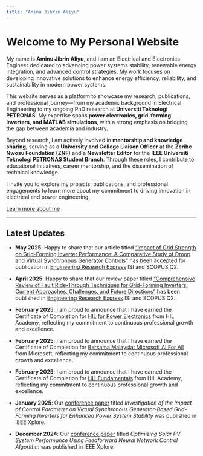 ```yaml
---
title: "Aminu Jibrin Aliyu"
---
```


# Welcome to My Personal Website

My name is **Aminu Jibrin Aliyu**, and I am an Electrical and Electronics Engineer dedicated to advancing power systems stability, renewable energy integration, and advanced control strategies. My work focuses on developing innovative solutions to enhance energy efficiency, reliability, and sustainability in modern power systems.  

This website serves as a platform to showcase my research, publications, and professional journey—from my academic background in Electrical Engineering to my ongoing PhD research at **Universiti Teknologi PETRONAS**. My expertise spans **power electronics, grid-forming inverters, and MATLAB simulations**, with a strong emphasis on bridging the gap between academia and industry.  

Beyond research, I am actively involved in **mentorship and knowledge sharing**, serving as a **University and College Liaison Officer** at the **Zeribe Nwosu Foundation (ZNF)** and a **Newsletter Editor** for the **IEEE Universiti Teknologi PETRONAS Student Branch**. Through these roles, I contribute to educational initiatives, career mentorship, and the dissemination of technical knowledge.  

I invite you to explore my projects, publications, and professional engagements to learn more about my commitment to driving innovation in electrical and power engineering.

[Learn more about me](about.qmd)


---

## Latest Updates
- **May 2025**: Happy to share that our article titled ["Impact of Grid Strength on Grid-Forming Inverter Performance: A Comparative Study of Droop and Virtual Synchronous Generator Controls"](https://doi.org/10.1088/2631-8695/add2d4) has been accepted for publication in [Engineering Research Express](https://iopscience.iop.org/journal/2631-8695) ISI and SCOPUS Q2.

- **April 2025**: Happy to share that our review paper titled ["Comprehensive Review of Fault Ride-Through Techniques for Grid-Forming Inverters: Current Approaches, Challenges, and Future Directions"](https://doi.org/10.1088/2631-8695/adc98e) has been published in [Engineering Research Express](https://iopscience.iop.org/journal/2631-8695) ISI and SCOPUS Q2.

- **February 2025**: I am proud to announce that I have earned the Certificate of Completion for [HIL for Power Electronics](https://hil.academy/courses/hil-for-power-electronics/)  from HIL Academy, reflecting my commitment to continuous professional growth and excellence. 

- **February 2025**: I am proud to announce that I have earned the Certificate of Completion for [Bersama Malaysia: Microsoft AI For All](https://pepper-s-site-1c7b.thinkific.com/certificates/cnwzcbrgod)  from Microsoft, reflecting my commitment to continuous professional growth and excellence.

- **February 2025**: I am proud to announce that I have earned the Certificate of Completion for [HIL Fundamentals](https://hil.academy/courses/hil-fundamentals/)  from HIL Academy, reflecting my commitment to continuous professional growth and excellence.

- **January 2025**: Our [conference paper](https://ieeexplore.ieee.org/document/10827664) titled *Investigation of the Impact of Control Parameter on Virtual Synchronous Generator-Based Grid-Forming Inverters for Enhanced Power System Stability* was published in IEEE Xplore. 

- **December 2024**: Our [conference paper](https://ieeexplore.ieee.org/document/10797448) titled *Optimizing Solar PV System Performance Using Feedforward Neural Network Control Algorithm*  was published in IEEE Xplore. 
